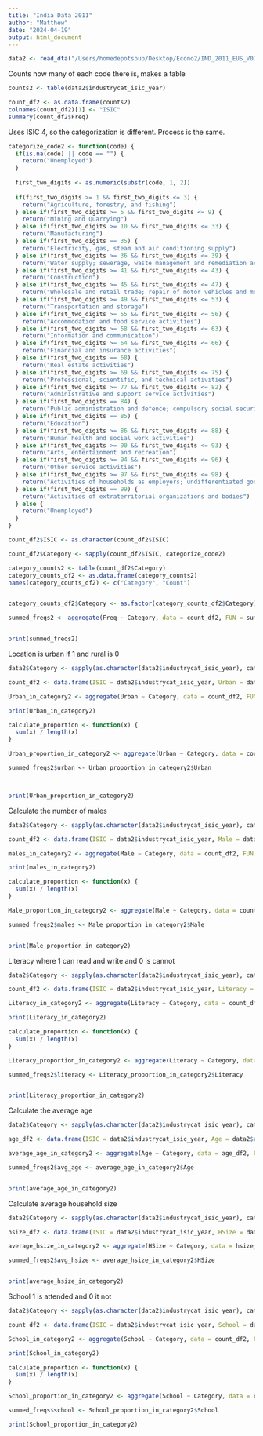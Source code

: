 ```yaml
---
title: "India Data 2011"
author: "Matthew"
date: "2024-04-19"
output: html_document
---
```


```r
data2 <- read_dta("/Users/homedepotsoup/Desktop/Econo2/IND_2011_EUS_V01_M_V06_A_GLD_ALL.dta")
```

Counts how many of each code there is, makes a table
```r
counts2 <- table(data2$industrycat_isic_year)

count_df2 <- as.data.frame(counts2)
colnames(count_df2)[1] <- "ISIC"
summary(count_df2$Freq)
```

Uses ISIC 4, so the categorization is different. Process is the same. 
```r
categorize_code2 <- function(code) {
  if(is.na(code) || code == "") {
    return("Unemployed")
  }
  
  first_two_digits <- as.numeric(substr(code, 1, 2))
  
  if(first_two_digits >= 1 && first_two_digits <= 3) {
    return("Agriculture, forestry, and fishing")
  } else if(first_two_digits >= 5 && first_two_digits <= 9) {
    return("Mining and Quarrying")
  } else if(first_two_digits >= 10 && first_two_digits <= 33) {
    return("Manufacturing")
  } else if(first_two_digits == 35) {
    return("Electricity, gas, steam and air conditioning supply")
  } else if(first_two_digits >= 36 && first_two_digits <= 39) {
    return("Water supply; sewerage, waste management and remediation activities")
  } else if(first_two_digits >= 41 && first_two_digits <= 43) {
    return("Construction")
  } else if(first_two_digits >= 45 && first_two_digits <= 47) {
    return("Wholesale and retail trade; repair of motor vehicles and motorcycles")
  } else if(first_two_digits >= 49 && first_two_digits <= 53) {
    return("Transportation and storage")
  } else if(first_two_digits >= 55 && first_two_digits <= 56) {
    return("Accommodation and food service activities")
  } else if(first_two_digits >= 58 && first_two_digits <= 63) {
    return("Information and communication")
  } else if(first_two_digits >= 64 && first_two_digits <= 66) {
    return("Financial and insurance activities")
  } else if(first_two_digits == 68) {
    return("Real estate activities")
  } else if(first_two_digits >= 69 && first_two_digits <= 75) {
    return("Professional, scientific, and technical activities")
  } else if(first_two_digits >= 77 && first_two_digits <= 82) {
    return("Administrative and support service activities")
  } else if(first_two_digits == 84) {
    return("Public administration and defence; compulsory social security")
  } else if(first_two_digits == 85) {
    return("Education")
  } else if(first_two_digits >= 86 && first_two_digits <= 88) {
    return("Human health and social work activities")
  } else if(first_two_digits >= 90 && first_two_digits <= 93) {
    return("Arts, entertainment and recreation")
  } else if(first_two_digits >= 94 && first_two_digits <= 96) {
    return("Other service activities")
  } else if(first_two_digits >= 97 && first_two_digits <= 98) {
    return("Activities of households as employers; undifferentiated goods- and services-producing activities of households for own use")
  } else if(first_two_digits == 99) {
    return("Activities of extraterritorial organizations and bodies")
  } else {
    return("Unemployed")
  }
}

count_df2$ISIC <- as.character(count_df2$ISIC)

count_df2$Category <- sapply(count_df2$ISIC, categorize_code2)

category_counts2 <- table(count_df2$Category)
category_counts_df2 <- as.data.frame(category_counts2)
names(category_counts_df2) <- c("Category", "Count")


category_counts_df2$Category <- as.factor(category_counts_df2$Category)

summed_freqs2 <- aggregate(Freq ~ Category, data = count_df2, FUN = sum)


print(summed_freqs2)

```

Location is urban if 1 and rural is 0
```r
data2$Category <- sapply(as.character(data2$industrycat_isic_year), categorize_code2)

count_df2 <- data.frame(ISIC = data2$industrycat_isic_year, Urban = data2$urban, Category = data2$Category)

Urban_in_category2 <- aggregate(Urban ~ Category, data = count_df2, FUN = sum)

print(Urban_in_category2)

calculate_proportion <- function(x) {
  sum(x) / length(x)
}

Urban_proportion_in_category2 <- aggregate(Urban ~ Category, data = count_df2, FUN = calculate_proportion)

summed_freqs2$urban <- Urban_proportion_in_category2$Urban



print(Urban_proportion_in_category2)

```

Calculate the number of males
```r
data2$Category <- sapply(as.character(data2$industrycat_isic_year), categorize_code2)

count_df2 <- data.frame(ISIC = data2$industrycat_isic_year, Male = data2$male, Category = data2$Category)

males_in_category2 <- aggregate(Male ~ Category, data = count_df2, FUN = sum)

print(males_in_category2)

calculate_proportion <- function(x) {
  sum(x) / length(x)
}

Male_proportion_in_category2 <- aggregate(Male ~ Category, data = count_df2, FUN = calculate_proportion)

summed_freqs2$males <- Male_proportion_in_category2$Male


print(Male_proportion_in_category2)
```

Literacy where 1 can read and write and 0 is cannot 

```r
data2$Category <- sapply(as.character(data2$industrycat_isic_year), categorize_code2)

count_df2 <- data.frame(ISIC = data2$industrycat_isic_year, Literacy = data2$literacy, Category = data2$Category)

Literacy_in_category2 <- aggregate(Literacy ~ Category, data = count_df2, FUN = sum)

print(Literacy_in_category2)

calculate_proportion <- function(x) {
  sum(x) / length(x)
}

Literacy_proportion_in_category2 <- aggregate(Literacy ~ Category, data = count_df2, FUN = calculate_proportion)

summed_freqs2$literacy <- Literacy_proportion_in_category2$Literacy


print(Literacy_proportion_in_category2)
```

Calculate the average age
```r
data2$Category <- sapply(as.character(data2$industrycat_isic_year), categorize_code2)

age_df2 <- data.frame(ISIC = data2$industrycat_isic_year, Age = data2$age, Category = data2$Category)

average_age_in_category2 <- aggregate(Age ~ Category, data = age_df2, FUN = mean, na.rm = TRUE)

summed_freqs2$avg_age <- average_age_in_category2$Age


print(average_age_in_category2)

```

Calculate average household size
```r
data2$Category <- sapply(as.character(data2$industrycat_isic_year), categorize_code2)

hsize_df2 <- data.frame(ISIC = data2$industrycat_isic_year, HSize = data2$hsize, Category = data2$Category)

average_hsize_in_category2 <- aggregate(HSize ~ Category, data = hsize_df2, FUN = mean, na.rm = TRUE)

summed_freqs2$avg_hsize <- average_hsize_in_category2$HSize


print(average_hsize_in_category2)
```

School 1 is attended and 0 it not
```r
data2$Category <- sapply(as.character(data2$industrycat_isic_year), categorize_code)

count_df2 <- data.frame(ISIC = data2$industrycat_isic_year, School = data2$school, Category = data2$Category)

School_in_category2 <- aggregate(School ~ Category, data = count_df2, FUN = sum)

print(School_in_category2)

calculate_proportion <- function(x) {
  sum(x) / length(x)
}

School_proportion_in_category2 <- aggregate(School ~ Category, data = count_df2, FUN = calculate_proportion)

summed_freqs$school <- School_proportion_in_category2$School

print(School_proportion_in_category2)
```

